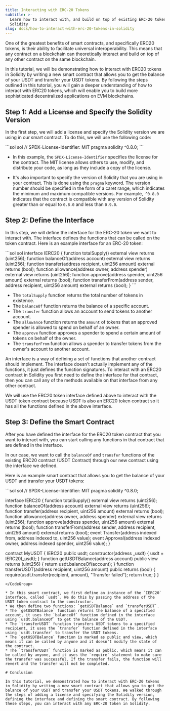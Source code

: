 ```yaml
---
title: Interacting with ERC-20 Tokens
subtitle: >-
  Learn how to interact with, and build on top of existing ERC-20 tokens using
  Solidity
slug: docs/how-to-interact-with-erc-20-tokens-in-solidity
---
```



One of the greatest benefits of smart contracts, and specifically ERC20 tokens, is their ability to facilitate universal interoperability. This means that any contract on a blockchain can theoretically interact and build on top of any other contract on the same blockchain.

In this tutorial, we will be demonstrating how to interact with ERC20 tokens in Solidity by writing a new smart contract that allows you to get the balance of your USDT and transfer your USDT tokens. By following the steps outlined in this tutorial, you will gain a deeper understanding of how to interact with ERC20 tokens, which will enable you to build more sophisticated decentralized applications on EVM blockchains.


## Step 1: Add a License and Specify the Solidity Version

In the first step, we will add a license and specify the Solidity version we are using in our smart contract. To do this, we will use the following code:

<CodeGroup>
  ```sol sol
  // SPDX-License-Identifier: MIT
  pragma solidity ^0.8.0;
  ```
</CodeGroup>

* In this example, the `SPDX-License-Identifier` specifies the license for the contract. The MIT license allows others to use, modify, and distribute your code, as long as they include a copy of the license.

* It's also important to specify the version of Solidity that you are using in your contract. This is done using the `pragma` keyword. The version number should be specified in the form of a caret range, which indicates the minimum and maximum compatible versions. For example,` ^0.8.0` indicates that the contract is compatible with any version of Solidity greater than or equal to `0.8.0` and less than `0.9.0`.

## Step 2: Define the Interface

In this step, we will define the interface for the ERC-20 token we want to interact with. The interface defines the functions that can be called on the token contract. Here is an example interface for an ERC-20 token:

<CodeGroup>
  ```sol sol
  interface IERC20 {
      function totalSupply() external view returns (uint256);
      function balanceOf(address account) external view returns (uint256);
      function transfer(address recipient, uint256 amount) external returns (bool);
      function allowance(address owner, address spender) external view returns (uint256);
      function approve(address spender, uint256 amount) external returns (bool);
      function transferFrom(address sender, address recipient, uint256 amount) external returns (bool);
  }
  ```
</CodeGroup>

* The `totalSupply` function returns the total number of tokens in existence.
* The `balanceOf` function returns the balance of a specific account.
* The `transfer` function allows an account to send tokens to another account.
* The `allowance` function returns the `amount` of tokens that an approved spender is allowed to spend on behalf of an owner.
* The `approve` function approves a spender to spend a certain amount of tokens on behalf of the owner.
* The `transferFrom` function allows a spender to transfer tokens from the owner's account to another account.

An interface is a way of defining a set of functions that another contract should implement. The interface doesn't actually implement any of the functions, it just defines the function signatures. To interact with an ERC20 contract in Solidity you first need to define the interface for that contract, then you can call any of the methods available on that interface from any other contract.

We will use the ERC20 token interface defined above to interact with the USDT token contract because USDT is also an ERC20 token contract so it has all the functions defined in the above interface.

## Step 3: Define the Smart Contract

After you have defined the interface for the ERC20 token contract that you want to interact with, you can start calling any functions in that contract that are defined in the interface.

In our case, we want to call the `balanceOf` and `transfer` functions of the existing ERC20 contract (USDT Contract) through our new contract using the interface we defined.

Here is an example smart contract that allows you to get the balance of your USDT and transfer your USDT tokens:

<CodeGroup>
  ```sol sol
  // SPDX-License-Identifier: MIT
  pragma solidity ^0.8.0;

  interface IERC20 {
      function totalSupply() external view returns (uint256);
      function balanceOf(address account) external view returns (uint256);
      function transfer(address recipient, uint256 amount) external returns (bool);
      function allowance(address owner, address spender) external view returns (uint256);
      function approve(address spender, uint256 amount) external returns (bool);
      function transferFrom(address sender, address recipient, uint256 amount) external returns (bool);
      event Transfer(address indexed from, address indexed to, uint256 value);
      event Approval(address indexed owner, address indexed spender, uint256 value);
  }

  contract MyUSDT {
      IERC20 public usdt;
      constructor(address _usdt) {
          usdt = IERC20(_usdt);
      }
      function getUSDTBalance(address account) public view returns (uint256) {
          return usdt.balanceOf(account);
      }
      function transferUSDT(address recipient, uint256 amount) public returns (bool) {
          require(usdt.transfer(recipient, amount), "Transfer failed");
          return true;
      }
  }
  ```
</CodeGroup>

* In this smart contract, we first define an instance of the `IERC20` interface, called `usdt`. We do this by passing the address of the USDT token contract to the constructor.
* We then define two functions: `getUSDTBalance` and `transferUSDT`.
* The `getUSDTBalance` function returns the balance of a specified account, it uses the `balanceOf` function defined in the interface using `usdt.balanceOf` to get the balance of the USDT.
* The `transferUSDT` function transfers USDT tokens to a specified recipient, it uses the `transfer` function defined in the interface using `usdt.transfer` to transfer the USDT tokens.
* The `getUSDTBalance` function is marked as public and view, which means it can be called by anyone and it doesn't modify the state of the contract.
* The `transferUSDT` function is marked as public, which means it can be called by anyone, and it uses the `require` statement to make sure the transfer was successful. If the transfer fails, the function will revert and the transfer will not be completed.

# Conclusion

In this tutorial, we demonstrated how to interact with ERC-20 tokens in Solidity by writing a new smart contract that allows you to get the balance of your USDT and transfer your USDT tokens. We walked through the steps of adding a license and specifying the Solidity version, defining the interface and defining the smart contract. By following these steps, you can interact with any ERC-20 token in Solidity.

